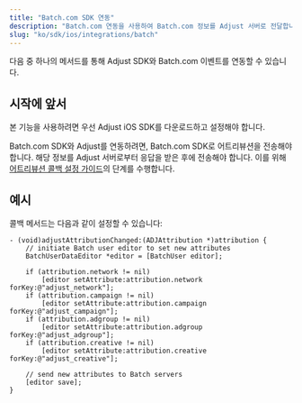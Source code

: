 ```yaml
---
title: "Batch.com SDK 연동"
description: "Batch.com 연동을 사용하여 Batch.com 정보를 Adjust 서버로 전달합니다."
slug: "ko/sdk/ios/integrations/batch"
---
```


다음 중 하나의 메서드를 통해 Adjust SDK와 Batch.com 이벤트를 연동할 수 있습니다.

## 시작에 앞서

본 기능을 사용하려면 우선 Adjust iOS SDK를 다운로드하고 설정해야 합니다.

Batch.com SDK와 Adjust를 연동하려면, Batch.com SDK로 어트리뷰션을 전송해야 합니다. 해당 정보를 Adjust 서버로부터 응답을 받은 후에 전송해야 합니다. 이를 위해 [어트리뷰션 콜백 설정 가이드](https://help.adjust.com/ko/article/attribution-callbacks-ios-sdk)의 단계를 수행합니다.

## 예시

콜백 메서드는 다음과 같이 설정할 수 있습니다:

<Tabs>

<Tab title="Objective-C">

```objc
- (void)adjustAttributionChanged:(ADJAttribution *)attribution {
    // initiate Batch user editor to set new attributes
    BatchUserDataEditor *editor = [BatchUser editor];

    if (attribution.network != nil)
        [editor setAttribute:attribution.network forKey:@"adjust_network"];
    if (attribution.campaign != nil)
        [editor setAttribute:attribution.campaign forKey:@"adjust_campaign"];
    if (attribution.adgroup != nil)
        [editor setAttribute:attribution.adgroup forKey:@"adjust_adgroup"];
    if (attribution.creative != nil)
        [editor setAttribute:attribution.creative forKey:@"adjust_creative"];

    // send new attributes to Batch servers
    [editor save];
}
```

</Tab>

</Tabs>
